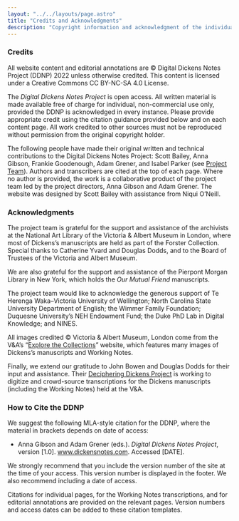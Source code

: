 ```yaml
---
layout: "../../layouts/page.astro"
title: "Credits and Acknowledgments"
description: "Copyright information and acknowledgment of the individuals and institutions who have supported the Digital Dickens Notes Project."
---
```


### Credits

All website content and editorial annotations are © Digital Dickens Notes Project (DDNP) 2022 unless otherwise credited. This content is licensed under a Creative Commons CC BY-NC-SA 4.0 License.

The _Digital Dickens Notes Project_ is open access. All written material is made available free of charge for individual, non-commercial use only, provided the DDNP is acknowledged in every instance. Please provide appropriate credit using the citation guidance provided below and on each content page. All work credited to other sources must not be reproduced without permission from the original copyright holder.

The following people have made their original written and technical contributions to the Digital Dickens Notes Project: Scott Bailey, Anna Gibson, Frankie Goodenough, Adam Grener, and Isabel Parker (see [Project Team](https://dickensnotes.com/about/team/)). Authors and transcribers are cited at the top of each page. Where no author is provided, the work is a collaborative product of the project team led by the project directors, Anna Gibson and Adam Grener. The website was designed by Scott Bailey with assistance from Niqui O’Neill. 

### Acknowledgments

The project team is grateful for the support and assistance of the archivists at the National Art Library of the Victoria & Albert Museum in London, where most of Dickens’s manuscripts are held as part of the Forster Collection. Special thanks to Catherine Yvard and Douglas Dodds, and to the Board of Trustees of the Victoria and Albert Museum.

We are also grateful for the support and assistance of the Pierpont Morgan Library in New York, which holds the _Our Mutual Friend_ manuscripts.

The project team would like to acknowledge the generous support of Te Herenga Waka–Victoria University of Wellington; North Carolina State University Department of English; the Wimmer Family Foundation; Duquesne University’s NEH Endowment Fund; the Duke PhD Lab in Digital Knowledge; and NINES. 

All images credited © Victoria & Albert Museum, London come from the V&A’s “[Explore the Collections](https://www.vam.ac.uk/collections?type=featured)” website, which features many images of Dickens’s manuscripts and Working Notes.

Finally, we extend our gratitude to John Bowen and Douglas Dodds for their input and assistance. Their [Deciphering Dickens Project](https://www.vam.ac.uk/research/projects/deciphering-dickens) is working to digitize and crowd-source transcriptions for the Dickens manuscripts (including the Working Notes) held at the V&A. 

### How to Cite the DDNP

We suggest the following MLA-style citation for the DDNP, where the material in brackets depends on date of access: 

+ Anna Gibson and Adam Grener (eds.). _Digital Dickens Notes Project_, version [1.0]. www.dickensnotes.com. Accessed [DATE].

We strongly recommend that you include the version number of the site at the time of your access. This version number is displayed in the footer. We also recommend including a date of access. 

Citations for individual pages, for the Working Notes transcriptions, and for editorial annotations are provided on the relevant pages. Version numbers and access dates can be added to these citation templates.
